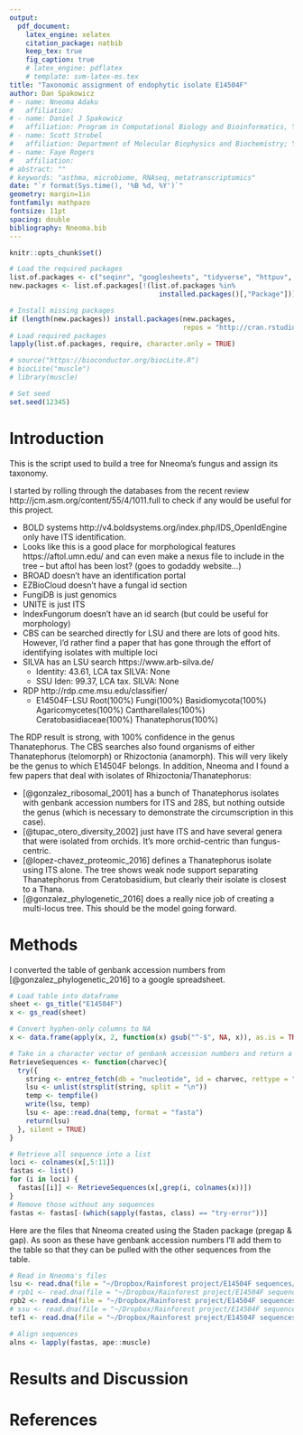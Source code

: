 ```yaml
---
output: 
  pdf_document:
    latex_engine: xelatex
    citation_package: natbib
    keep_tex: true
    fig_caption: true
    # latex_engine: pdflatex
    # template: svm-latex-ms.tex
title: "Taxonomic assignment of endophytic isolate E14504F"
author: Dan Spakowicz
# - name: Nneoma Adaku
#   affiliation: 
# - name: Daniel J Spakowicz
#   affiliation: Program in Computational Biology and Bioinformatics, Yale University, New Haven, CT
# - name: Scott Strobel
#   affiliation: Department of Molecular Biophysics and Biochemistry; Yale University, New Haven, CT
# - name: Faye Rogers
#   affiliation: 
# abstract: ""
# keywords: "asthma, microbiome, RNAseq, metatranscriptomics"
date: "`r format(Sys.time(), '%B %d, %Y')`"
geometry: margin=1in
fontfamily: mathpazo
fontsize: 11pt
spacing: double
bibliography: Nneoma.bib
---
```


```r
knitr::opts_chunk$set()

# Load the required packages
list.of.packages <- c("seqinr", "googlesheets", "tidyverse", "httpuv", "rentrez", "ape")
new.packages <- list.of.packages[!(list.of.packages %in% 
                                     installed.packages()[,"Package"])]

# Install missing packages
if (length(new.packages)) install.packages(new.packages, 
                                           repos = "http://cran.rstudio.com/")
# Load required packages
lapply(list.of.packages, require, character.only = TRUE)

# source("https://bioconductor.org/biocLite.R")
# biocLite("muscle")
# library(muscle)

# Set seed
set.seed(12345)
```

# Introduction

This is the script used to build a tree for Nneoma's fungus and assign its taxonomy.

I started by rolling through the databases from the recent review http://jcm.asm.org/content/55/4/1011.full to check if any would be useful for this project.

* BOLD systems http://v4.boldsystems.org/index.php/IDS_OpenIdEngine only have ITS identification.
* Looks like this is a good place for morphological features https://aftol.umn.edu/ and can even make a nexus file to include in the tree -- but aftol has been lost? (goes to godaddy website...)
* BROAD doesn't have an identification portal
* EZBioCloud doesn't have a fungal id section
* FungiDB is just genomics
* UNITE is just ITS
* IndexFungorum doesn't have an id search (but could be useful for morphology)
* CBS can be searched directly for LSU and there are lots of good hits. However, I'd rather find a paper that has gone through the effort of identifying isolates with multiple loci
* SILVA has an LSU search https://www.arb-silva.de/ 
  * Identity: 43.61, LCA tax SILVA: None
  * SSU Iden: 99.37, LCA tax. SILVA: None
* RDP http://rdp.cme.msu.edu/classifier/ 
  * E14504F-LSU     Root(100%) Fungi(100%) Basidiomycota(100%) Agaricomycetes(100%) Cantharellales(100%) Ceratobasidiaceae(100%) Thanatephorus(100%)

The RDP result is strong, with 100% confidence in the genus Thanatephorus. The CBS searches also found organisms of either Thanatephorus (telomorph) or Rhizoctonia (anamorph). This will very likely be the genus to which E14504F belongs. In addition, Nneoma and I found a few papers that deal with isolates of Rhizoctonia/Thanatephorus:

* [@gonzalez_ribosomal_2001] has a bunch of Thanatephorus isolates with genbank accession numbers for ITS and 28S, but nothing outside the genus (which is necessary to demonstrate the circumscription in this case).
* [@tupac_otero_diversity_2002] just have ITS and have several genera that were isolated from orchids. It's more orchid-centric than fungus-centric.
* [@lopez-chavez_proteomic_2016] defines a Thanatephorus isolate using ITS alone. The tree shows weak node support separating Thanatephorus from Ceratobasidium, but clearly their isolate is closest to a Thana. 
* [@gonzalez_phylogenetic_2016] does a really nice job of creating a multi-locus tree. This should be the model going forward. 

# Methods

I converted the table of genbank accession numbers from [@gonzalez_phylogenetic_2016] to a google spreadsheet. 

```r
# Load table into dataframe
sheet <- gs_title("E14504F")
x <- gs_read(sheet)

# Convert hyphen-only columns to NA
x <- data.frame(apply(x, 2, function(x) gsub("^-$", NA, x)), as.is = TRUE)

# Take in a character vector of genbank accession numbers and return a fasta file in ape format
RetrieveSequences <- function(charvec){
  try({
    string <- entrez_fetch(db = "nucleotide", id = charvec, rettype = "fasta")
    lsu <- unlist(strsplit(string, split = "\n"))
    temp <- tempfile()
    write(lsu, temp)
    lsu <- ape::read.dna(temp, format = "fasta")
    return(lsu)
  }, silent = TRUE)
}

# Retrieve all sequence into a list
loci <- colnames(x[,5:11])
fastas <- list()
for (i in loci) {
  fastas[[i]] <- RetrieveSequences(x[,grep(i, colnames(x))])
}
# Remove those without any sequences
fastas <- fastas[-(which(sapply(fastas, class) == "try-error"))]
```

Here are the files that Nneoma created using the Staden package (pregap & gap). As soon as these have genbank accession numbers I'll add them to the table so that they can be pulled with the other sequences from the table.

```r
# Read in Nneoma's files
lsu <- read.dna(file = "~/Dropbox/Rainforest project/E14504F sequences/E14504F LSU FULL.fasta", format = "fasta")
# rpb1 <- read.dna(file = "~/Dropbox/Rainforest project/E14504F sequences/E14504 RPB1.fasta")
rpb2 <- read.dna(file = "~/Dropbox/Rainforest project/E14504F sequences/E14504F RPB2.fasta", format = "fasta")
# ssu <- read.dna(file = "~/Dropbox/Rainforest project/E14504F sequences/E14504F SSU ver2.fasta")
tef1 <- read.dna(file = "~/Dropbox/Rainforest project/E14504F sequences/E14504F TEF1.fasta", format = "fasta")
```

```r
# Align sequences
alns <- lapply(fastas, ape::muscle)
```

# Results and Discussion

# References